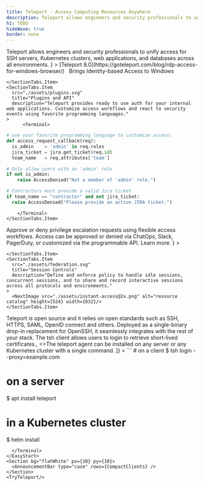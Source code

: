 ```yaml
---
title: Teleport - Access Computing Resources Anywhere
description: Teleport allows engineers and security professionals to unify access for SSH servers, Kubernetes clusters, web applications, and databases across all environments.
h1: TODO
hideWave: true
border: none
---
```



<Section bg="grayWave">
  <AnimationHeader
    title="Quickly access any computing resource anywhere"
    subtitle="Teleport Access Plane"
    description={
      <>
        Teleport allows engineers and security professionals to unify access for SSH servers, Kubernetes clusters, web applications, and databases across all environments.
      </>
    }
  >
  <TerminalAnimation text="homepage"/>
  </AnimationHeader>
  <NewsItem newsImg>
    [Teleport 8.0](https://goteleport.com/blog/rdp-access-for-windows-browser/) &nbsp; Brings Identity-based Access to Windows
  </NewsItem>
  <AnnouncementBar />
</Section>
<GridDisplay productCard cardStyle="productCard" bg="wavelight">
  <ProductCard
  title="Server Access"
  src="../sharedAssets/images/server.svg"
  href="/ssh-server-access"
  description="For SSH servers behind NAT in multiple environments."/>
  <ProductCard
  title="Kubernetes Access"
  src="../sharedAssets/images/kubernetes.svg"
  href="/kubernetes-access"
  description="For Kubernetes clusters behind NAT in multiple environments."/>
  <ProductCard
  title="Application Access"
  src="../sharedAssets/images/application.svg"
  href="/application-access"
  description="For web applications behind NAT in multiple environments."/>
  <ProductCard
  title="Database Access"
  src="../sharedAssets/images/database.svg"
  href="/database-access"
  description="For databases behind NAT in multiple environments."/>
  <ProductCard
  title="Desktop Access"
  src="../sharedAssets/images/desktop.svg"
  href="/desktop-access"
  description="For Windows servers & desktops in multiple environments."/>
</GridDisplay>
<Section bg="grayWave">
  <SectionTabs
    narrowTabs
    alignment="tabsLeft"
    title="Access that doesn't get in the way"
    description="A single sign-on allows discovery and instant access to all layers of your tech stack behind NAT across clouds, data centers, or on the edge. There is no more juggling of shared secrets, SSH keys, or hopping between VPNs and multiple access points.">
    <SectionTabs.Item
      src="./assets/catalog.svg"
      title="Unified Resource Catalog"
      description="There is no need to maintain inventories. Enjoy the live view of all servers, Kubernetes clusters, internal applications, databases, and live sessions across all environments."
    >
      <NextImage src="./assets/resource-catalog-browser@2x.png" alt="resource catalog" height={524} width={832}/>
    </SectionTabs.Item>
    <SectionTabs.Item
      src="./assets/recording.svg"
      title="Session Recording"
      description="Invite colleagues to collaborate in a shared session. Work together to troubleshoot a problem on a remote server or on each others’ laptops. Record sessions for knowledge-sharing purposes."
    >
        <NextImage src="./assets/session-replay.gif" alt="resource catalog" height={524} width={832}/>

    </SectionTabs.Item>
    <SectionTabs.Item
      src="./assets/plugins.svg"
      title="Plugins and API"
      description="Teleport provides ready to use auth for your internal web applications. Customize access workflows and react to security events using favorite programming languages."
    >
          <Terminal>
  ```python
  # use your favorite programming language to customize access:
  def access_request_callback(req):
    is_admin    = 'admin' in req.roles
    jira_ticket = jira.get_ticket(req.id)
    team_name   = req.attributes['team']

  # Only allow users with an 'admin' role
  if not is_admin:
      raise AccessDenied("Not a member of 'admin' role.")

  # Contractors must provide a valid Jira ticket
  if team_name == "contractor" and not jira_ticket:
    raise AccessDenied("Please provide an active JIRA ticket.")
  ```
        </Terminal>
    </SectionTabs.Item>
  </SectionTabs>
</Section>
<Section bg="grayWave">
  <SectionTabs
  narrowTabs
    alignment="tabsRight"
    title="Easily implement security and compliance"
    description="Use Teleport to adopt industry best practices for access across all protocols and all environments with minimal configuration. Easily enforce MFA, RBAC, and SSO using identity-based short-lived certificates.">
    <SectionTabs.Item
      src="./assets/grant-access.svg"
      title="Access Requests"
      description={
        <>
        Approve or deny privilege escalation requests using flexible access workflows. Access can be approved or denied via ChatOps, Slack, PagerDuty, or customized via the programmable API. <Link scheme="site" href="/features/access-requests/">Learn more</Link>.
        </>
        }
    >
      <NextImage src="./assets/access-request-browser@2x.png" alt="resource catalog" height={524} width={832}/>
    </SectionTabs.Item>
    <SectionTabs.Item
      src="./assets/sso.png"
      title="Access Controls"
      description="Use flexible access controls to implement compliance standards such as SOC2, PCI, and FedRAMP. Teleport can bring new and legacy resources into compliance."
    >
        <NextImage src="./assets/compliance@2x.png" alt="resource catalog" height={524} width={832}/>

    </SectionTabs.Item>
    <SectionTabs.Item
      src="./assets/federation.svg"
      title="Session Controls"
      description="Define and enforce policy to handle idle sessions, concurrent sessions, and to share and record interactive sessions across all protocols and environments."
    >
      <NextImage src="./assets/instant-access@2x.png" alt="resource catalog" height={524} width={832}/>
    </SectionTabs.Item>
  </SectionTabs>
</Section>
<Section bg="grayWave">
  <SectionTabs
  narrowTabs
    alignment="tabsLeft"
    title="Complete visibility into access and behavior"
    description="Teleport records interactive sessions, filesystem changes, data transfers, command executions and other security events across all environments into a structured audit log, making it easy to see what’s happening and who is responsible.">
    <SectionTabs.Item
      src="./assets/catalog.svg"
      title="Unified Resource Catalog"
      description="There is no need to maintain inventories. Enjoy the live view of all servers, Kubernetes clusters, internal applications, databases, and live sessions across all environments."
    >
      <NextImage src="./assets/resource-catalog-browser@2x.png" alt="resource catalog" height={524} width={832}/>
    </SectionTabs.Item>
    <SectionTabs.Item
      src="./assets/live-view.svg"
      title="Live Session View"
      description="Teleport maintains a list of live sessions across all protocols and environments, providing a picture of what’s happening. Each session is recorded and tied to identities of humans and machines involved."
    >
        <NextImage src="./assets/active-sessions-browser@2x.png" alt="resource catalog" height={524} width={832}/>
    </SectionTabs.Item>
    <SectionTabs.Item
      src="./assets/events.svg"
      title="Audit Log"
      description="Teleport streams recorded sessions and security events to a centralized destination of choice such as SIEM solutions to help integrate access events into a single source of truth."
    >
      <NextImage src="./assets/audit-log-card@2x.png" alt="resource catalog" height={524} width={832}/>
    </SectionTabs.Item>
  </SectionTabs>
</Section>
<VideoBanner title="Demo Video" videoId="8dDRW37fsy4" />
<WorksWith title="Works with everything you have">
  Teleport is open source and it relies on open standards such as SSH, HTTPS, SAML, OpenID connect and others. Deployed as a single-binary drop-in replacement for OpenSSH, it seamlessly integrates with the rest of your stack.
</WorksWith>
<EasyStart
  description="Teleport is easy to deploy and use. We believe that simplicity and good user experience are key to first-class security."
  listDescription="Teleport consists of just two binaries."
  listItems={[
    <>The <span style={{color: "#512FC9", fontFamily: "Ubuntu Mono"}}>tsh</span> client allows users to login to retrieve short-lived certificates.</>,
    <>The <span style={{color: "#512FC9", fontFamily: "Ubuntu Mono"}}>teleport</span> agent can be installed on any server or any Kubernetes cluster with a single command.</>
  ]}
>
  <Terminal>
```
# on a client
$ tsh login --proxy=example.com

# on a server
$ apt install teleport

# in a Kubernetes cluster
$ helm install
```
  </Terminal>
</EasyStart>
<Section bg="flatWhite" px={10} py={10}>
  <AnnouncementBar type="case" rows={CompactClients} />
</Section>
<TryTeleport/>

